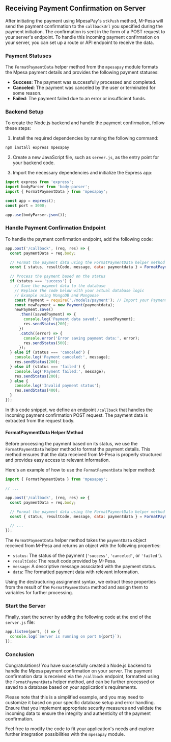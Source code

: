 ## Receiving Payment Confirmation on Server

After initiating the payment using MpesaPay's `stkPush` method, M-Pesa will send the payment confirmation to the `callbackUrl` you specified during the payment initiation. The confirmation is sent in the form of a POST request to your server's endpoint. To handle this incoming payment confirmation on your server, you can set up a route or API endpoint to receive the data.

### Payment Statuses

The `FormatPaymentData` helper method from the `mpesapay` module formats the Mpesa payment details and provides the following payment statuses:

- **Success**: The payment was successfully processed and completed.
- **Canceled**: The payment was canceled by the user or terminated for some reason.
- **Failed**: The payment failed due to an error or insufficient funds.

### Backend Setup

To create the Node.js backend and handle the payment confirmation, follow these steps:

1. Install the required dependencies by running the following command:

```bash
npm install express mpesapay
```

2. Create a new JavaScript file, such as `server.js`, as the entry point for your backend code.

3. Import the necessary dependencies and initialize the Express app:

```javascript
import express from 'express';
import bodyParser from 'body-parser';
import { FormatPaymentData } from 'mpesapay';

const app = express();
const port = 3000;

app.use(bodyParser.json());
```

### Handle Payment Confirmation Endpoint

To handle the payment confirmation endpoint, add the following code:

```javascript
app.post('/callback', (req, res) => {
  const paymentData = req.body;

  // Format the payment data using the FormatPaymentData helper method
  const { status, resultCode, message, data: paymentdata } = FormatPaymentData(paymentData);

  // Process the payment based on the status
  if (status === 'success') {
    // Save the payment data to the database
    // Replace the code below with your actual database logic
    // Example using MongoDB and Mongoose
    const Payment = require('./models/payment'); // Import your Payment model
    const newPayment = new Payment(paymentdata);
    newPayment.save()
      .then((savedPayment) => {
        console.log('Payment data saved:', savedPayment);
        res.sendStatus(200);
      })
      .catch((error) => {
        console.error('Error saving payment data:', error);
        res.sendStatus(500);
      });
  } else if (status === 'canceled') {
    console.log('Payment canceled:', message);
    res.sendStatus(200);
  } else if (status === 'failed') {
    console.log('Payment failed:', message);
    res.sendStatus(200);
  } else {
    console.log('Invalid payment status');
    res.sendStatus(400);
  }
});
```

In this code snippet, we define an endpoint `/callback` that handles the incoming payment confirmation POST request. The payment data is extracted from the request body.

#### FormatPaymentData Helper Method

Before processing the payment based on its status, we use the `FormatPaymentData` helper method to format the payment details. This method ensures that the data received from M-Pesa is properly structured and provides easy access to relevant information.

Here's an example of how to use the `FormatPaymentData` helper method:

```javascript
import { FormatPaymentData } from 'mpesapay';

// ...

app.post('/callback', (req, res) => {
  const paymentData = req.body;

  // Format the payment data using the FormatPaymentData helper method
  const { status, resultCode, message, data: paymentdata } = FormatPaymentData(paymentData);

  // ...
});
```

The `FormatPaymentData` helper method takes the `paymentData` object received from M-Pesa and returns an object with the following properties:

- `status`: The status of the payment (`'success'`, `'canceled'`, or `'failed'`).
- `resultCode`: The result code provided by M-Pesa.
- `message`: A descriptive message associated with the payment status.
- `data`: The formatted payment data with relevant information.

Using the destructuring assignment syntax, we extract these properties from the result of the `FormatPaymentData` method and assign them to variables for further processing.

### Start the Server

Finally, start the server by adding the following code at the end of the `server.js` file:

```javascript
app.listen(port, () => {
  console.log(`Server is running on port ${port}`);
});
```

### Conclusion

Congratulations! You have successfully created a Node.js backend to handle the Mpesa payment confirmation on your server. The payment confirmation data is received via the `/callback` endpoint, formatted using the `FormatPaymentData` helper method, and can be further processed or saved to a database based on your application's requirements.

Please note that this is a simplified example, and you may need to customize it based on your specific database setup and error handling. Ensure that you implement appropriate security measures and validate the incoming data to ensure the integrity and authenticity of the payment confirmation.

Feel free to modify the code to fit your application's needs and explore further integration possibilities with the `mpesapay` module.
